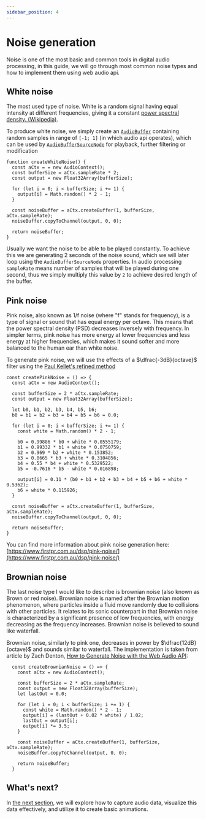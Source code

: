 ```yaml
---
sidebar_position: 4
---
```



# Noise generation

Noise is one of the most basic and common tools in digital audio processing, in this guide, we will go through most common noise types and how to implement them using web audio api.

## White noise

The most used type of noise. White is a random signal having equal intensity at different frequencies, giving it a constant [power spectral density. (Wikipedia)](https://en.wikipedia.org/wiki/Spectral_density#Power_spectral_density).

To produce white noise, we simply create an [`AudioBuffer`](/sources/audio-buffer) containing random samples in range of `[-1; 1]` (in which audio api operates),
which can be used by [`AudioBufferSourceNode`](/sources/audio-buffer-source-node) for playback, further filtering or modification

```tsx
function createWhiteNoise() {
  const aCtx = = new AudioContext();
  const bufferSize = aCtx.sampleRate * 2;
  const output = new Float32Array(bufferSize);

  for (let i = 0; i < bufferSize; i += 1) {
    output[i] = Math.random() * 2 - 1;
  }

  const noiseBuffer = aCtx.createBuffer(1, bufferSize, aCtx.sampleRate);
  noiseBuffer.copyToChannel(output, 0, 0);

  return noiseBuffer;
}
```

Usually we want the noise to be able to be played constantly. To achieve this we are generating 2 seconds of the noise sound, which we will later loop using the `AudioBufferSourceNode` properties. In audio processing `sampleRate` means number of samples that will be played during one second, thus we simply multiply this value by `2` to achieve desired length of the buffer.


<InteractiveExample component={WhiteNoise} src={WhiteNoiseSrc} />

## Pink noise

Pink noise, also known as 1/f noise (where "f" stands for frequency), is a type of signal or sound that has equal energy per octave. This means that the power spectral density (PSD) decreases inversely with frequency. In simpler terms, pink noise has more energy at lower frequencies and less energy at higher frequencies, which makes it sound softer and more balanced to the human ear than white noise.

To generate pink noise, we will use the effects of a $\dfrac{-3dB}{octave}$ filter using the [Paul Kellet's refined method](https://www.musicdsp.org/en/latest/Filters/76-pink-noise-filter.html)

```tsx
const createPinkNoise = () => {
  const aCtx = new AudioContext();

  const bufferSize = 2 * aCtx.sampleRate;
  const output = new Float32Array(bufferSize);

  let b0, b1, b2, b3, b4, b5, b6;
  b0 = b1 = b2 = b3 = b4 = b5 = b6 = 0.0;

  for (let i = 0; i < bufferSize; i += 1) {
    const white = Math.random() * 2 - 1;

    b0 = 0.99886 * b0 + white * 0.0555179;
    b1 = 0.99332 * b1 + white * 0.0750759;
    b2 = 0.969 * b2 + white * 0.153852;
    b3 = 0.8665 * b3 + white * 0.3104856;
    b4 = 0.55 * b4 + white * 0.5329522;
    b5 = -0.7616 * b5 - white * 0.016898;

    output[i] = 0.11 * (b0 + b1 + b2 + b3 + b4 + b5 + b6 + white * 0.5362);
    b6 = white * 0.115926;
  }

  const noiseBuffer = aCtx.createBuffer(1, bufferSize, aCtx.sampleRate);
  noiseBuffer.copyToChannel(output, 0, 0);

  return noiseBuffer;
}
```

You can find more information about pink noise generation here: [https://www.firstpr.com.au/dsp/pink-noise/](https://www.firstpr.com.au/dsp/pink-noise/)


<InteractiveExample component={PinkNoise} src={PinkNoiseSrc} />

## Brownian noise

The last noise type I would like to describe is brownian noise (also known as Brown or red noise). Brownian noise is named after the Brownian motion phenomenon, where particles inside a fluid move randomly due to collisions with other particles. It relates to its sonic counterpart in that Brownian noise is characterized by a significant presence of low frequencies, with energy decreasing as the frequency increases. Brownian noise is believed to sound like waterfall.

Brownian noise, similarly to pink one, decreases in power by $\dfrac{12dB}{octave}$ and sounds similar to waterfall. The implementation is taken from article by Zach Denton, [How to Generate Noise with the Web Audio API](https://noisehack.com/generate-noise-web-audio-api/):

```tsx
  const createBrownianNoise = () => {
    const aCtx = new AudioContext();

    const bufferSize = 2 * aCtx.sampleRate;
    const output = new Float32Array(bufferSize);
    let lastOut = 0.0;

    for (let i = 0; i < bufferSize; i += 1) {
      const white = Math.random() * 2 - 1;
      output[i] = (lastOut + 0.02 * white) / 1.02;
      lastOut = output[i];
      output[i] *= 3.5;
    }

    const noiseBuffer = aCtx.createBuffer(1, bufferSize, aCtx.sampleRate);
    noiseBuffer.copyToChannel(output, 0, 0);

    return noiseBuffer;
  }
```


<InteractiveExample component={BrownianNoise} src={BrownianNoiseSrc} />

## What's next?

In [the next section](/guides/see-your-sound), we will explore how to capture audio data, visualize this data effectively, and utilize it to create basic animations.
